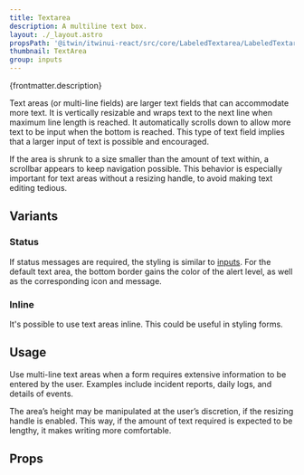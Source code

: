 ```yaml
---
title: Textarea
description: A multiline text box.
layout: ./_layout.astro
propsPath: '@itwin/itwinui-react/src/core/LabeledTextarea/LabeledTextarea.tsx'
thumbnail: TextArea
group: inputs
---
```



<p>{frontmatter.description}</p>

<LiveExample src='Textarea.main.tsx' truncate={false}>
  <AllExamples.TextareaMainExample client:load />
</LiveExample>

Text areas (or multi-line fields) are larger text fields that can accommodate more text. It is vertically resizable and wraps text to the next line when maximum line length is reached. It automatically scrolls down to allow more text to be input when the bottom is reached. This type of text field implies that a larger input of text is possible and encouraged.

<LiveExample src='Textarea.scroll.tsx'>
  <AllExamples.TextareaScrollExample client:load />
</LiveExample>

If the area is shrunk to a size smaller than the amount of text within, a scrollbar appears to keep navigation possible. This behavior is especially important for text areas without a resizing handle, to avoid making text editing tedious.

## Variants

### Status

<LiveExample src='Textarea.status.tsx'>
  <AllExamples.TextareaStatusExample client:load />
</LiveExample>

If status messages are required, the styling is similar to [inputs](input). For the default text area, the bottom border gains the color of the alert level, as well as the corresponding icon and message.

### Inline

<LiveExample src='Textarea.inline.tsx'>
  <AllExamples.TextareaInlineExample client:load />
</LiveExample>

It's possible to use text areas inline. This could be useful in styling forms.

## Usage

Use multi-line text areas when a form requires extensive information to be entered by the user. Examples include incident reports, daily logs, and details of events.

The area’s height may be manipulated at the user’s discretion, if the resizing handle is enabled. This way, if the amount of text required is expected to be lengthy, it makes writing more comfortable.

## Props

<PropsTable path={frontmatter.propsPath} />

